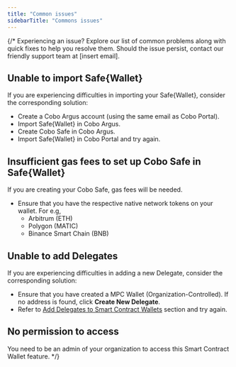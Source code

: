 ```yaml
---
title: "Common issues"
sidebarTitle: "Commons issues"
---
```


{/*
Experiencing an issue? Explore our list of common problems along with quick fixes to help you resolve them. Should the issue persist, contact our friendly support team at [insert email].

## Unable to import Safe&#123;Wallet&#125;
If you are experiencing difficulties in importing your Safe&#123;Wallet&#125;, consider the corresponding solution:

- Create a Cobo Argus account (using the same email as Cobo Portal).
- Import Safe&#123;Wallet&#125; in Cobo Argus.
- Create Cobo Safe in Cobo Argus.
- Import Safe&#123;Wallet&#125; in Cobo Portal and try again.

## Insufficient gas fees to set up Cobo Safe in Safe&#123;Wallet&#125;
If you are creating your Cobo Safe, gas fees will be needed.

- Ensure that you have the respective native network tokens on your wallet. For e.g,
    - Arbitrum (ETH)
    - Polygon (MATIC)
    - Binance Smart Chain (BNB)

## Unable to add Delegates
If you are experiencing difficulties in adding a new Delegate, consider the corresponding solution:

- Ensure that you have created a MPC Wallet (Organization-Controlled). If no address is found, click **Create New Delegate**.
- Refer to [Add Delegates to Smart Contract Wallets](/cobo-portal/wallets/smart-contract-wallet/add-delegate-scw) section and try again.

## No permission to access
You need to be an admin of your organization to access this Smart Contract Wallet feature.
*/}



